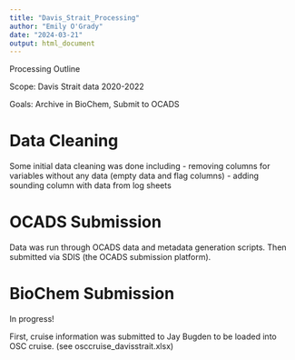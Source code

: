 ```yaml
---
title: "Davis_Strait_Processing"
author: "Emily O'Grady"
date: "2024-03-21"
output: html_document
---
```


Processing Outline

Scope: Davis Strait data 2020-2022

Goals: Archive in BioChem, Submit to OCADS

# Data Cleaning 

Some initial data cleaning was done including 
- removing columns for variables without any data (empty data and flag columns)
- adding sounding column with data from log sheets


# OCADS Submission

Data was run through OCADS data and metadata generation scripts. Then submitted via SDIS (the OCADS submission platform).

# BioChem Submission

In progress!

First, cruise information was submitted to Jay Bugden to be loaded into OSC cruise. 
(see osccruise_davisstrait.xlsx)

